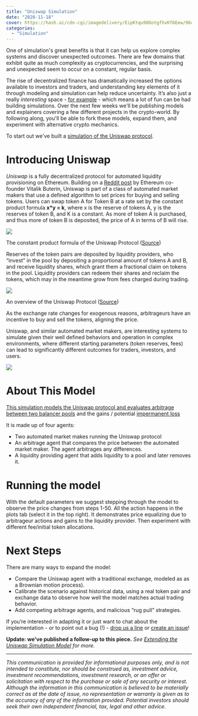 ```yaml
---
title: "Uniswap Simulation"
date: "2020-11-18"
cover: https://hash.ai/cdn-cgi/imagedelivery/EipKtqu98OotgfhvKf6Eew/96c6bfe5-8597-4d93-3d84-c1eab1e6a600/public
categories: 
  - "Simulation"
---
```


One of simulation's great benefits is that it can help us explore complex systems and discover unexpected outcomes. There are few domains that exhibit quite as much complexity as cryptocurrencies, and the surprising and unexpected seem to occur on a constant, regular basis.

The rise of decentralized finance has dramatically increased the options available to investors and traders, and understanding key elements of it through modeling and simulation can help reduce uncertainty. It’s also just a really _interesting_ space - [for example](https://rope.lol/) - which means a lot of fun can be had building simulations. Over the next few weeks we'll be publishing models and explainers covering a few different projects in the crypto-world. By following along, you'll be able to fork these models, expand them, and experiment with alternative crypto mechanics.

To start out we've built a [simulation of the Uniswap protocol](https://hash.ai/@hash/uniswap).

# Introducing Uniswap

_Uniswap_ is a fully decentralized protocol for automated liquidity provisioning on Ethereum. Building on a [Reddit post](https://www.reddit.com/r/ethereum/comments/55m04x/lets_run_onchain_decentralized_exchanges_the_way/) by Ethereum co-founder Vitalik Buterin, Uniswap is part of a class of automated market makers that use a defined algorithm to set prices for buying and selling tokens. Users can swap token A for Token B at a rate set by the constant product formula **x\*y = k**, where x is the reserve of tokens A, y is the reserves of token B, and K is a constant. As more of token A is purchased, and thus more of token B is deposited, the price of A in terms of B will rise.

![](https://hash.ai/cdn-cgi/imagedelivery/EipKtqu98OotgfhvKf6Eew/26120a59-728c-4054-65c0-6a07db3d4d00/public)

The constant product formula of the Uniswap Protocol ([Source](https://rossbulat.medium.com/uniswap-v2-everything-new-with-the-decentralised-exchange-52b4bb2093ab))

Reserves of the token pairs are deposited by liquidity providers, who “invest” in the pool by depositing a proportional amount of tokens A and B, and receive liquidity shares, which grant them a fractional claim on tokens in the pool. Liquidity providers can redeem their shares and reclaim the tokens, which may in the meantime grow from fees charged during trading.

![](https://hash.ai/cdn-cgi/imagedelivery/EipKtqu98OotgfhvKf6Eew/47b415f2-2d51-49e0-7d3c-013f6a53ff00/public)

An overview of the Uniswap Protocol ([Source](https://docs.uniswap.org/protocol/V2/concepts/core-concepts/pools))

As the exchange rate changes for exogenous reasons, arbitrageurs have an incentive to buy and sell the tokens, aligning the price.

Uniswap, and similar automated market makers, are interesting systems to simulate given their well defined behaviors and operation in complex environments, where different starting parameters (token reserves, fees) can lead to significantly different outcomes for traders, investors, and users.

![](https://hash.ai/cdn-cgi/imagedelivery/EipKtqu98OotgfhvKf6Eew/57ba885c-e411-4ef5-1fcc-8a2b0c390700/public)

# **About This Model**

[This simulation models the Uniswap protocol and evaluates arbitrage between two balancer pools](https://core.hash.ai/@b/uniswap/main) and the gains / potential [impermanent loss](https://uniswap.org/docs/v2/advanced-topics/understanding-returns/)

It is made up of four agents:

- Two automated market makes running the Uniswap protocol
- An arbitrage agent that compares the price between the automated market maker. The agent arbitrages any differences.
- A liquidity providing agent that adds liquidity to a pool and later removes it.

# **Running the model**

With the default parameters we suggest stepping through the model to observe the price changes from steps 1-50. All the action happens in the plots tab (select it in the top right). It demonstrates price equalizing due to arbitrageur actions and gains to the liquidity provider. Then experiment with different fee/initial token allocations.

# **Next Steps**

There are many ways to expand the model:

- Compare the Uniswap agent with a traditional exchange, modeled as as a Brownian motion process).
- Calibrate the scenario against historical data, using a real token pair and exchange data to observe how well the model matches actual trading behavior. 
- Add competing arbitrage agents, and malicious “rug pull” strategies. 

If you’re interested in adapting it or just want to chat about the implementation - or to point out a bug (!) - [drop us a line](mailto:b@hash.ai) or [create an issue](https://hash.ai/@b/uniswap/issues)!

**Update: we've published a follow-up to this piece.** _See [Extending the Uniswap Simulation Model](https://hash.ai/blog/extending-the-uniswap-simulation) for more._

* * *

_This communication is provided for informational purposes only, and is not intended to constitute, nor should be construed as, investment advice, investment recommendations, investment research, or an offer or solicitation with respect to the purchase or sale of any security or interest. Although the information in this communication is believed to be materially correct as at the date of issue, no representation or warranty is given as to the accuracy of any of the information provided. Potential investors should seek their own independent financial, tax, legal and other advice._
